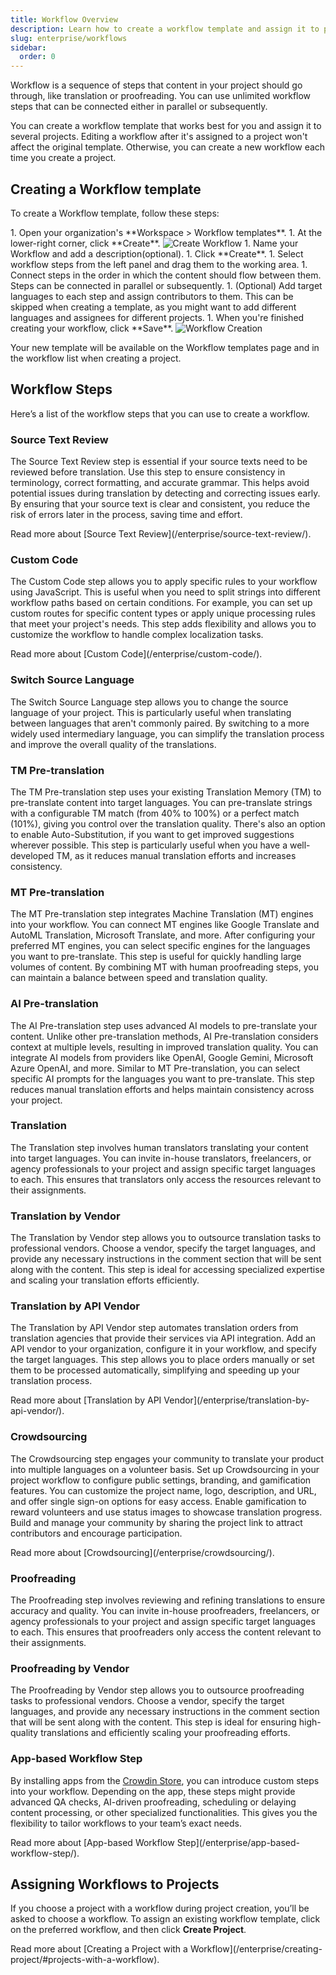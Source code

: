 ```yaml
---
title: Workflow Overview
description: Learn how to create a workflow template and assign it to projects
slug: enterprise/workflows
sidebar:
  order: 0
---
```



Workflow is a sequence of steps that content in your project should go through, like translation or proofreading. You can use unlimited workflow steps that can be connected either in parallel or subsequently.

You can create a workflow template that works best for you and assign it to several projects. Editing a workflow after it's assigned to a project won't affect the original template. Otherwise, you can create a new workflow each time you create a project.

## Creating a Workflow template

To create a Workflow template, follow these steps:

<Steps>
  1. Open your organization's **Workspace > Workflow templates**.
  1. At the lower-right corner, click **Create**. <Image src={createWorkflow} alt="Create Workflow" />
  1. Name your Workflow and add a description(optional).
  1. Click **Create**.
  1. Select workflow steps from the left panel and drag them to the working area.
  1. Connect steps in the order in which the content should flow between them. Steps can be connected in parallel or subsequently.
  1. (Optional) Add target languages to each step and assign contributors to them. This can be skipped when creating a template, as you might want to add different languages and assignees for different projects.
  1. When you're finished creating your workflow, click **Save**. <Image src={workflowCreation} alt="Workflow Creation" />
</Steps>

Your new template will be available on the Workflow templates page and in the workflow list when creating a project.

## Workflow Steps

Here’s a list of the workflow steps that you can use to create a workflow.

### Source Text Review

The Source Text Review step is essential if your source texts need to be reviewed before translation. Use this step to ensure consistency in terminology, correct formatting, and accurate grammar. This helps avoid potential issues during translation by detecting and correcting issues early. By ensuring that your source text is clear and consistent, you reduce the risk of errors later in the process, saving time and effort.

<ReadMore>
  Read more about [Source Text Review](/enterprise/source-text-review/).
</ReadMore>

### Custom Code

The Custom Code step allows you to apply specific rules to your workflow using JavaScript. This is useful when you need to split strings into different workflow paths based on certain conditions. For example, you can set up custom routes for specific content types or apply unique processing rules that meet your project's needs. This step adds flexibility and allows you to customize the workflow to handle complex localization tasks.

<ReadMore>
  Read more about [Custom Code](/enterprise/custom-code/).
</ReadMore>

### Switch Source Language

The Switch Source Language step allows you to change the source language of your project. This is particularly useful when translating between languages that aren't commonly paired. By switching to a more widely used intermediary language, you can simplify the translation process and improve the overall quality of the translations.

### TM Pre-translation

The TM Pre-translation step uses your existing Translation Memory (TM) to pre-translate content into target languages. You can pre-translate strings with a configurable TM match (from 40% to 100%) or a perfect match (101%), giving you control over the translation quality. There's also an option to enable Auto-Substitution, if you want to get improved suggestions wherever possible. This step is particularly useful when you have a well-developed TM, as it reduces manual translation efforts and increases consistency.

### MT Pre-translation

The MT Pre-translation step integrates Machine Translation (MT) engines into your workflow. You can connect MT engines like Google Translate and AutoML Translation, Microsoft Translate, and more. After configuring your preferred MT engines, you can select specific engines for the languages you want to pre-translate. This step is useful for quickly handling large volumes of content. By combining MT with human proofreading steps, you can maintain a balance between speed and translation quality.

### AI Pre-translation

The AI Pre-translation step uses advanced AI models to pre-translate your content. Unlike other pre-translation methods, AI Pre-translation considers context at multiple levels, resulting in improved translation quality. You can integrate AI models from providers like OpenAI, Google Gemini, Microsoft Azure OpenAI, and more. Similar to MT Pre-translation, you can select specific AI prompts for the languages you want to pre-translate. This step reduces manual translation efforts and helps maintain consistency across your project.

### Translation

The Translation step involves human translators translating your content into target languages. You can invite in-house translators, freelancers, or agency professionals to your project and assign specific target languages to each. This ensures that translators only access the resources relevant to their assignments.

### Translation by Vendor

The Translation by Vendor step allows you to outsource translation tasks to professional vendors. Choose a vendor, specify the target languages, and provide any necessary instructions in the comment section that will be sent along with the content. This step is ideal for accessing specialized expertise and scaling your translation efforts efficiently.

### Translation by API Vendor

The Translation by API Vendor step automates translation orders from translation agencies that provide their services via API integration. Add an API vendor to your organization, configure it in your workflow, and specify the target languages. This step allows you to place orders manually or set them to be processed automatically, simplifying and speeding up your translation process.

<ReadMore>
  Read more about [Translation by API Vendor](/enterprise/translation-by-api-vendor/).
</ReadMore>

### Crowdsourcing

The Crowdsourcing step engages your community to translate your product into multiple languages on a volunteer basis. Set up Crowdsourcing in your project workflow to configure public settings, branding, and gamification features. You can customize the project name, logo, description, and URL, and offer single sign-on options for easy access. Enable gamification to reward volunteers and use status images to showcase translation progress. Build and manage your community by sharing the project link to attract contributors and encourage participation.

<ReadMore>
  Read more about [Crowdsourcing](/enterprise/crowdsourcing/).
</ReadMore>

### Proofreading

The Proofreading step involves reviewing and refining translations to ensure accuracy and quality. You can invite in-house proofreaders, freelancers, or agency professionals to your project and assign specific target languages to each. This ensures that proofreaders only access the content relevant to their assignments.

### Proofreading by Vendor

The Proofreading by Vendor step allows you to outsource proofreading tasks to professional vendors. Choose a vendor, specify the target languages, and provide any necessary instructions in the comment section that will be sent along with the content. This step is ideal for ensuring high-quality translations and efficiently scaling your proofreading efforts.

### App-based Workflow Step

By installing apps from the [Crowdin Store](https://store.crowdin.com/), you can introduce custom steps into your workflow. Depending on the app, these steps might provide advanced QA checks, AI-driven proofreading, scheduling or delaying content processing, or other specialized functionalities. This gives you the flexibility to tailor workflows to your team’s exact needs.

<ReadMore>
  Read more about [App-based Workflow Step](/enterprise/app-based-workflow-step/).
</ReadMore>

## Assigning Workflows to Projects

If you choose a project with a workflow during project creation, you’ll be asked to choose a workflow. To assign an existing workflow template, click on the preferred workflow, and then click **Create Project**.

<ReadMore>
  Read more about [Creating a Project with a Workflow](/enterprise/creating-project/#projects-with-a-workflow).
</ReadMore>
